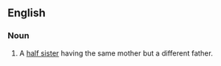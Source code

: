 ==English==

===Noun===
{{en-noun}}

# A [[half sister]] having the same mother but a different father.